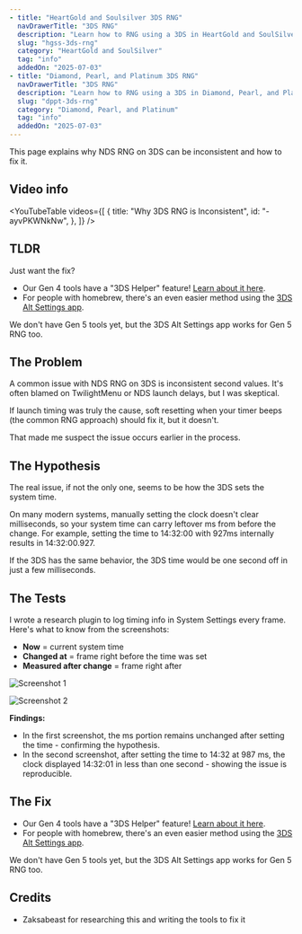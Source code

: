 ```yaml
---
- title: "HeartGold and Soulsilver 3DS RNG"
  navDrawerTitle: "3DS RNG"
  description: "Learn how to RNG using a 3DS in HeartGold and SoulSilver for shiny, high-IV Pokémon."
  slug: "hgss-3ds-rng"
  category: "HeartGold and SoulSilver"
  tag: "info"
  addedOn: "2025-07-03"
- title: "Diamond, Pearl, and Platinum 3DS RNG"
  navDrawerTitle: "3DS RNG"
  description: "Learn how to RNG using a 3DS in Diamond, Pearl, and Platinum for shiny, high-IV Pokémon."
  slug: "dppt-3ds-rng"
  category: "Diamond, Pearl, and Platinum"
  tag: "info"
  addedOn: "2025-07-03"
---
```


<Gist>
  This page explains why NDS RNG on 3DS can be inconsistent and how to fix it.
</Gist>

## Video info

<YouTubeTable
  videos={[
    {
      title: "Why 3DS RNG is Inconsistent",
      id: "-ayvPKWNkNw",
    },
  ]}
/>

## TLDR

Just want the fix?

- Our Gen 4 tools have a "3DS Helper" feature! [Learn about it here](/3ds-helper).
- For people with homebrew, there's an even easier method using the [3DS Alt Settings app](/3ds-alt-settings).

We don't have Gen 5 tools yet, but the 3DS Alt Settings app works for Gen 5 RNG too.

## The Problem

A common issue with NDS RNG on 3DS is inconsistent second values. It's often blamed on TwilightMenu or NDS launch delays, but I was skeptical.

If launch timing was truly the cause, soft resetting when your timer beeps (the common RNG approach) should fix it, but it doesn't.

That made me suspect the issue occurs earlier in the process.

## The Hypothesis

The real issue, if not the only one, seems to be how the 3DS sets the system time.

On many modern systems, manually setting the clock doesn't clear milliseconds, so your system time can carry leftover ms from before the change. For example, setting the time to 14:32:00 with 927ms internally results in 14:32:00.927.

If the 3DS has the same behavior, the 3DS time would be one second off in just a few milliseconds.

## The Tests

I wrote a research plugin to log timing info in System Settings every frame. Here's what to know from the screenshots:

- **Now** = current system time
- **Changed at** = frame right before the time was set
- **Measured after change** = frame right after

![Screenshot 1](/images/3DS/3ds-helper-1.webp)

![Screenshot 2](/images/3DS/3ds-helper-2.webp)

**Findings:**

- In the first screenshot, the ms portion remains unchanged after setting the time - confirming the hypothesis.
- In the second screenshot, after setting the time to 14:32 at 987 ms, the clock displayed 14:32:01 in less than one second - showing the issue is reproducible.

## The Fix

- Our Gen 4 tools have a "3DS Helper" feature! [Learn about it here](/3ds-helper).
- For people with homebrew, there's an even easier method using the [3DS Alt Settings app](/3ds-alt-settings).

We don't have Gen 5 tools yet, but the 3DS Alt Settings app works for Gen 5 RNG too.

## Credits

- Zaksabeast for researching this and writing the tools to fix it
